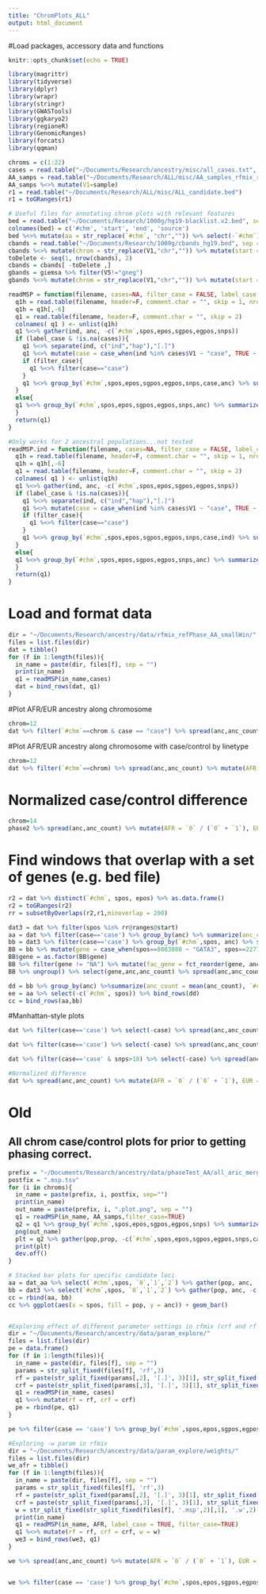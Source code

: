 ```yaml
---
title: "ChromPlots_ALL"
output: html_document
---
```


#Load packages, accessory data and functions
```r
knitr::opts_chunk$set(echo = TRUE)

library(magrittr)
library(tidyverse)
library(dplyr)
library(wrapr)
library(stringr)
library(GWASTools)
library(ggkaryo2)
library(regioneR)
library(GenomicRanges)
library(forcats)
library(qqman)

chroms = c(1:22)
cases = read.table("~/Documents/Research/ancestry/misc/all_cases.txt", comment.char = "")
AA_samps = read.table("~/Documents/Research/ALL/misc/AA_samples_rfmix_reanalysis.txt", header=T, comment.char = "")
AA_samps %<>% mutate(V1=sample)
r1 = read.table("~/Documents/Research/ALL/misc/ALL_candidate.bed")
r1 = toGRanges(r1)

# Useful files for annotating chrom plots with relevant features 
bed = read.table("~/Documents/Research/1000g/hg19-blacklist.v2.bed", sep = '\t')
colnames(bed) = c('#chm', 'start', 'end', 'source')
bed %<>% mutate(aa = str_replace(`#chm`, "chr","")) %>% select(-`#chm`) %>% mutate(`#chm` = aa)
cbands = read.table("~/Documents/Research/1000g/cbands_hg19.bed", sep = '\t')
cbands %<>% mutate(chrom = str_replace(V1,"chr","")) %>% mutate(start = V2, stop = V3, loc = V4) %>% select(chrom, start, stop, loc)
toDelete <- seq(1, nrow(cbands), 2)
cbands = cbands[ -toDelete ,]
gbands = giemsa %>% filter(V5!="gneg")
gbands %<>% mutate(chrom = str_replace(V1,"chr","")) %>% mutate(start = V2, stop = V3, stain = V4) %>% select(chrom, start, stop, stain)

readMSP = function(filename, cases=NA, filter_case = FALSE, label_case = TRUE){
  q1h = read.table(filename, header=F, comment.char = "", skip = 1, nrows=1)
  q1h = q1h[,-6]
  q1 = read.table(filename, header=F, comment.char = "", skip = 2)
  colnames( q1 ) <- unlist(q1h)
  q1 %<>% gather(ind, anc, -c(`#chm`,spos,epos,sgpos,egpos,snps))
  if (label_case & !is.na(cases)){
    q1 %<>% separate(ind, c("ind","hap"),"[.]")
    q1 %<>% mutate(case = case_when(ind %in% cases$V1 ~ "case", TRUE ~ "control"))
    if (filter_case){
      q1 %<>% filter(case=="case")
    }
    q1 %<>% group_by(`#chm`,spos,epos,sgpos,egpos,snps,case,anc) %>% summarize(anc_count = n())
  }
  else{
  q1 %<>% group_by(`#chm`,spos,epos,sgpos,egpos,snps,anc) %>% summarize(anc_count = n()) 
  }
  return(q1)
}

#Only works for 2 ancestral populations...not tested
readMSP.ind = function(filename, cases=NA, filter_case = FALSE, label_case = TRUE){
  q1h = read.table(filename, header=F, comment.char = "", skip = 1, nrows=1)
  q1h = q1h[,-6]
  q1 = read.table(filename, header=F, comment.char = "", skip = 2)
  colnames( q1 ) <- unlist(q1h)
  q1 %<>% gather(ind, anc, -c(`#chm`,spos,epos,sgpos,egpos,snps))
  if (label_case & !is.na(cases)){
    q1 %<>% separate(ind, c("ind","hap"),"[.]")
    q1 %<>% mutate(case = case_when(ind %in% cases$V1 ~ "case", TRUE ~ "control"))
    if (filter_case){
      q1 %<>% filter(case=="case")
    }
    q1 %<>% group_by(`#chm`,spos,epos,sgpos,egpos,snps,case,ind) %>% summarize(geno = sum(anc)) %>% ungroup() %>% group_by(`#chm`,spos,epos,sgpos,egpos,snps,case,geno) %>% summarize()
  }
  else{
  q1 %<>% group_by(`#chm`,spos,epos,sgpos,egpos,snps,anc) %>% summarize(anc_count = n()) 
  }
  return(q1)
}

```

# Load and format data
```r
dir = "~/Documents/Research/ancestry/data/rfmix_refPhase_AA_smallWin/"
files = list.files(dir)
dat = tibble()
for (f in 1:length(files)){
  in_name = paste(dir, files[f], sep = "")
  print(in_name)
  q1 = readMSP(in_name,cases)
  dat = bind_rows(dat, q1)
}
```

#Plot AFR/EUR ancestry along chromosome
```r
chrom=12
dat %>% filter(`#chm`==chrom & case == "case") %>% spread(anc,anc_count) %>% mutate(AFR = `0` / (`0` + `1`), EUR = `1` / (`0` + `1`)) %>% select(-c(`0`,`1`)) %>% gather(Ancestry,prop, -c(`#chm`,spos,epos,sgpos,egpos,snps)) %>% ggplot() + geom_line(aes(x = spos / 1000, y = prop, color = Ancestry)) + geom_rect(data = bed[bed$`#chm`==chrom,], aes(xmin = start/1000, xmax = end/1000, ymin = 0 , ymax = 1, fill = source), alpha = 0.4) + geom_rect(data = centromeres.hg19[centromeres.hg19$chrom==chrom,], aes(xmin = left.base/1000, xmax = right.base/1000, ymin = 0 , ymax = 1), fill = 'black', alpha = 0.5) + geom_rect(data = cbands[cbands$chrom==chrom,], aes(xmin = start/1000, xmax = stop/1000, ymin = 0 , ymax = 1), fill = 'grey', alpha = 0.5) + ylab("Mean ancestry") + xlab("Position (kb)") + theme(legend.title=element_blank()) + theme_bw()
```

#Plot AFR/EUR ancestry along chromosome with case/control by linetype
```r
chrom=12
dat %>% filter(`#chm`==chrom) %>% spread(anc,anc_count) %>% mutate(AFR = `0` / (`0` + `1`), EUR = `1` / (`0` + `1`)) %>% select(-c(`0`,`1`)) %>% gather(Ancestry,prop, -c(`#chm`,spos,epos,sgpos,egpos,snps,case)) %>% ggplot() + geom_line(aes(x = spos / 1000, y = prop, color = Ancestry, linetype=case)) + geom_rect(data = bed[bed$`#chm`==chrom,], aes(xmin = start/1000, xmax = end/1000, ymin = 0 , ymax = 1, fill = source), alpha = 0.4) + geom_rect(data = centromeres.hg19[centromeres.hg19$chrom==chrom,], aes(xmin = left.base/1000, xmax = right.base/1000, ymin = 0 , ymax = 1), fill = 'black', alpha = 0.5) + geom_rect(data = cbands[cbands$chrom==chrom,], aes(xmin = start/1000, xmax = stop/1000, ymin = 0 , ymax = 1), fill = 'grey', alpha = 0.5) + ylab("Mean ancestry") + xlab("Position (kb)") + theme(legend.title=element_blank()) + theme_bw()
```

# Normalized case/control difference
```r
chrom=14
phase2 %>% spread(anc,anc_count) %>% mutate(AFR = `0` / (`0` + `1`), EUR = `1` / (`0` + `1`)) %>% select(-c(`0`,`1`)) %>% gather(Ancestry,prop, -c(`#chm`,spos,epos,sgpos,egpos,snps,case)) %>% spread(case, prop) %>% filter(Ancestry=="EUR") %>% mutate(diff = control - case, n.diff = ((control-case) - (mean(control - case))) / sd(control - case)) %>% filter(`#chm`==chrom) %>% ggplot() + geom_line(aes(x = spos / 1000, y = n.diff, color = Ancestry)) + ylab("Mean ancestry") + xlab("Position (kb)") + theme(legend.title=element_blank()) + theme_bw()
```


# Find windows that overlap with a set of genes (e.g. bed file)
```r
r2 = dat %>% distinct(`#chm`, spos, epos) %>% as.data.frame()
r2 = toGRanges(r2)
rr = subsetByOverlaps(r2,r1,minoverlap = 200)

dat3 = dat %>% filter(spos %in% rr@ranges@start)
aa = dat %>% filter(case=='case') %>% group_by(anc) %>% summarize(anc_count = mean(anc_count), `#chm` = -9, spos = -9)
bb = dat3 %>% filter(case=='case') %>% group_by(`#chm`,spos, anc) %>% select(-c(case, snps, sgpos, egpos, epos))
BB = bb %>% mutate(gene = case_when(spos==8083888 ~ "GATA3", spos==22779693 ~ "PIP4K2A", spos==63618191 ~ "ARID5B", spos==126280593 ~ "LHPP", spos==96491125 ~ "ELK3", spos==23304094 ~ "CEBPE", spos== 47008546 ~ "IGF2BP1", spos==39757300 ~ "ERG", spos==145984268 ~ "2q22.3", spos==131644965 ~ "C5orf56", spos==33542661 ~ "BAK1", spos==50365413 ~ "IKZF1", spos==130185601 ~ "8q24.21", spos==21681671 ~ "CDKN2A", spos==83701152 ~ "9q21.31", TRUE ~ "NA")) %>% filter(gene != "NA")
BB$gene = as.factor(BB$gene)
BB %>% filter(gene != "NA") %>% mutate(fac_gene = fct_reorder(gene, anc_count, .fun='max')) %>% ggplot(aes(x=gene, y = anc_count, fill = as.factor(anc))) + geom_bar(stat="identity") + xlab("") + theme(axis.text.x = element_text(angle=45, hjust=1)) + scale_fill_discrete(name="Ancestry", breaks = c(0,1), labels = c("AFR","EUR")) + ylab("Number of Haplotypes")
BB %>% ungroup() %>% select(gene,anc,anc_count) %>% spread(anc,anc_count) %>% arrange(`0`) %>% mutate(ord = row_number()) %>% gather(anc,anc_count,-c(gene,ord)) %>% ggplot(aes(x = fct_reorder(gene, ord),y = anc_count, fill = anc)) + geom_bar(stat="identity") + xlab("") + theme(axis.text.x = element_text(angle=45, hjust=1)) + scale_fill_discrete(name="Ancestry", breaks = c(0,1), labels = c("AFR","EUR")) + ylab("Number of Haplotypes") + geom_hline(yintercept =302,linetype="dashed")

dd = bb %>% group_by(anc) %>%summarize(anc_count = mean(anc_count), `#chm` = -9, spos = -8)
ee = aa %>% select(-c(`#chm`, spos)) %>% bind_rows(dd)
cc = bind_rows(aa,bb)
```

#Manhattan-style plots
```r
dat %>% filter(case=='case') %>% select(-case) %>% spread(anc,anc_count) %>% mutate(AFR = `0` / (`0` + `1`), EUR = `1` / (`0` + `1`)) %>% select(-c(`0`,`1`)) %>% gather(Ancestry,prop, -c(`#chm`,spos,epos,sgpos,egpos,snps)) %>% filter(Ancestry=='AFR') %>% filter(prop > 0.66) %>% summarize(mean = mean(prop), sd = sd(prop)) %>% mutate(ulim = mean + 3*sd, blim = mean - 3*sd)

dat %>% filter(case=='case') %>% select(-case) %>% spread(anc,anc_count) %>% mutate(AFR = `0` / (`0` + `1`), EUR = `1` / (`0` + `1`)) %>% select(-c(`0`,`1`)) %>% gather(Ancestry,prop, -c(`#chm`,spos,epos,sgpos,egpos,snps)) %>% filter(Ancestry=='AFR') %>% summarize(blim = quantile(prop,0.01))

dat %>% filter(case=='case' & snps>10) %>% select(-case) %>% spread(anc,anc_count) %>% mutate(AFR = `0` / (`0` + `1`), EUR = `1` / (`0` + `1`)) %>% select(-c(`0`,`1`)) %>% gather(Ancestry,prop, -c(`#chm`,spos,epos,sgpos,egpos,snps)) %>% filter(Ancestry=='AFR') %.>% manhattan(.,chr='#chm',p='prop', logp=FALSE, bp="spos",ylim=c(0.65,0.78),ylab="AFR Ancestry Proportion", genomewideline = c(0.742,0.675), suggestiveline = 0.709, size = 0.5)

#Normalized difference
dat %>% spread(anc,anc_count) %>% mutate(AFR = `0` / (`0` + `1`), EUR = `1` / (`0` + `1`)) %>% select(-c(`0`,`1`)) %>% gather(Ancestry,prop, -c(`#chm`,spos,epos,sgpos,egpos,snps,case)) %>% spread(case, prop) %>% filter(Ancestry=="EUR") %>% mutate(n.diff = ((control-case) - (mean(control - case))) / sd(control - case)) %.>% manhattan(.,chr='#chm',p='n.diff', logp=FALSE, bp="spos",ylab="AFR Ancestry Proportion",ylim=c(-4,4),genomewideline=c(-3,3))
```


# Old

## All chrom case/control plots for prior to getting phasing correct.
```r
prefix = "~/Documents/Research/ancestry/data/phaseTest_AA/all_aric_merged_AA.chr"
postfix = ".msp.tsv"
for (i in chroms){
  in_name = paste(prefix, i, postfix, sep="")
  print(in_name)
  out_name = paste(prefix, i, ".plot.png", sep = "")
  q1 = readMSP(in_name, AA_samps,filter_case=TRUE)
  q2 = q1 %>% group_by(`#chm`,spos,epos,sgpos,egpos,snps) %>% summarize(AFR = mean(`0`), AMR = mean(`1`), EUR = mean(`2`))
  png(out_name)
  plt = q2 %>% gather(pop,prop, -c(`#chm`,spos,epos,sgpos,egpos,snps,case)) %>% ggplot(aes(x = spos / 1000, y = prop, color = pop)) + geom_line() + facet_wrap(~case, ncol=1) + ylab("Mean ancestry") + xlab("Position (kb)") + theme(legend.title=element_blank())
  print(plt)
  dev.off()
}

# Stacked bar plots for specific candidate loci 
aa = dat_aa %>% select(`#chm`,spos, `0`,`1`,`2`) %>% gather(pop, anc, -c(`#chm`,spos)) %>% group_by(`#chm`,spos, pop) %>% summarize(n = sum(anc)) %>% group_by(pop) %>% summarize(`#chm` = -9, spos = -9, mean_n = mean(n)) %>% select(`#chm`,spos, pop, mean_n) %>% as.data.frame()
bb = dat3 %>% select(`#chm`,spos, `0`,`1`,`2`) %>% gather(pop, anc, -c(`#chm`,spos)) %>% group_by(`#chm`,spos, pop) %>% summarize(mean_n = sum(anc)) %>% select(`#chm`,spos, pop, mean_n) %>% as.data.frame()
cc = rbind(aa, bb)
cc %>% ggplot(aes(x = spos, fill = pop, y = anc)) + geom_bar()


#Exploring effect of different parameter settings in rfmix (crf and rf params)
dir = "~/Documents/Research/ancestry/data/param_explore/"
files = list.files(dir)
pe = data.frame()
for (f in 1:length(files)){
  in_name = paste(dir, files[f], sep = "")
  params = str_split_fixed(files[f], 'rf',3)
  rf = paste(str_split_fixed(params[,2], '[.]', 3)[1], str_split_fixed(params[,2], '[.]', 3)[2], sep = ".")
  crf = paste(str_split_fixed(params[,3], '[.]', 3)[1], str_split_fixed(params[,3], '[.]', 3)[2], sep = ".")
  q1 = readMSP(in_name, cases)
  q1 %<>% mutate(rf = rf, crf = crf)
  pe = rbind(pe, q1)
}

pe %>% filter(case == 'case') %>% group_by(`#chm`,spos,epos,sgpos,egpos,snps,rf, crf) %>% summarize(AFR = mean(`0`), EUR = mean(`1`)) %>% gather(pop,prop, -c(`#chm`,spos,epos,sgpos,egpos,snps,rf,crf)) %>% ggplot() + geom_line(aes(x = spos / 1000, y = prop, color = pop)) + geom_rect(data = bed[bed$`#chm`=='12',], aes(xmin = start/1000, xmax = end/1000, ymin = 0 , ymax = 1, fill = source), alpha = 0.4) + geom_rect(data = centromeres.hg19[centromeres.hg19$chrom=='12',], aes(xmin = left.base/1000, xmax = right.base/1000, ymin = 0 , ymax = 1), fill = 'black', alpha = 0.5) + geom_rect(data = cbands[cbands$chrom=='12',], aes(xmin = start/1000, xmax = stop/1000, ymin = 0 , ymax = 1), fill = 'grey', alpha = 0.5) + facet_grid(rows = vars(rf), cols = vars(crf)) + ylab("Mean ancestry") + xlab("Position (kb)") + theme(legend.title=element_blank()) + theme_bw()

#Exploring -w param in rfmix
dir = "~/Documents/Research/ancestry/data/param_explore/weights/"
files = list.files(dir)
we_afr = tibble()
for (f in 1:length(files)){
  in_name = paste(dir, files[f], sep = "")
  params = str_split_fixed(files[f], 'rf',3)
  rf = paste(str_split_fixed(params[,2], '[.]', 3)[1], str_split_fixed(params[,2], '[.]', 3)[2], sep = ".")
  crf = paste(str_split_fixed(params[,3], '[.]', 3)[1], str_split_fixed(params[,3], '[.]', 3)[2], sep = ".")
  w = str_split_fixed(str_split_fixed(files[f], '.msp',2)[,1], '.w',2)[,2]
  print(in_name)
  q1 = readMSP(in_name, AFR, label_case = TRUE, filter_case=TRUE)
  q1 %<>% mutate(rf = rf, crf = crf, w = w)
  we3 = bind_rows(we3, q1)
}

we %>% spread(anc,anc_count) %>% mutate(AFR = `0` / (`0` + `1`), EUR = `1` / (`0` + `1`)) %>% select(-c(`0`,`1`)) %>% gather(Ancestry,prop, -c(`#chm`,spos,epos,sgpos,egpos,snps,w,crf,rf)) %>% ggplot() + geom_line(aes(x = spos / 1000, y = prop, color = Ancestry)) + geom_rect(data = bed[bed$`#chm`=='12',], aes(xmin = start/1000, xmax = end/1000, ymin = 0 , ymax = 1, fill = source), alpha = 0.4) + geom_rect(data = centromeres.hg19[centromeres.hg19$chrom=='12',], aes(xmin = left.base/1000, xmax = right.base/1000, ymin = 0 , ymax = 1), fill = 'black', alpha = 0.5) + geom_rect(data = cbands[cbands$chrom=='12',], aes(xmin = start/1000, xmax = stop/1000, ymin = 0 , ymax = 1), fill = 'grey', alpha = 0.5) + facet_grid(rows = vars(w),cols=vars(crf)) + ylab("Mean ancestry") + xlab("Position (kb)") + theme(legend.title=element_blank()) + theme_bw()


we %>% filter(case == 'case') %>% group_by(`#chm`,spos,epos,sgpos,egpos,snps,w) %>% summarize(AFR = mean(`0`), EUR = mean(`1`)) %>% gather(pop,prop, -c(`#chm`,spos,epos,sgpos,egpos,snps,w)) %>% ggplot() + geom_line(aes(x = spos / 1000, y = prop, color = pop)) + geom_rect(data = bed[bed$`#chm`=='12',], aes(xmin = start/1000, xmax = end/1000, ymin = 0 , ymax = 1, fill = source), alpha = 0.4) + geom_rect(data = centromeres.hg19[centromeres.hg19$chrom=='12',], aes(xmin = left.base/1000, xmax = right.base/1000, ymin = 0 , ymax = 1), fill = 'black', alpha = 0.5) + geom_rect(data = cbands[cbands$chrom=='12',], aes(xmin = start/1000, xmax = stop/1000, ymin = 0 , ymax = 1), fill = 'grey', alpha = 0.5) + facet_grid(~w) + ylab("Mean ancestry") + xlab("Position (kb)") + theme(legend.title=element_blank()) + theme_bw()

```


